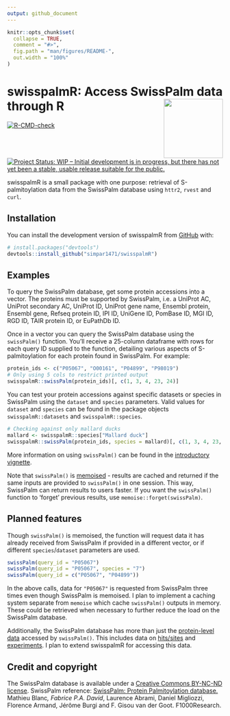 ```yaml
---
output: github_document
---
```


<!-- README.md is generated from README.Rmd. Please edit that file -->

```r
knitr::opts_chunk$set(
  collapse = TRUE,
  comment = "#>",
  fig.path = "man/figures/README-",
  out.width = "100%"
)
```

# swisspalmR: Access SwissPalm data through R <img src="man/figures/logo.png" align="right" height="138"/>

<!-- badges: start -->

[![R-CMD-check](https://github.com/simpar1471/swisspalmTemp/actions/workflows/R-CMD-check.yaml/badge.svg)](https://github.com/simpar1471/swisspalmTemp/actions/workflows/R-CMD-check.yaml)
[![Project Status: WIP -- Initial development is in progress, but there has not yet been a stable, usable release suitable for the public.](https://www.repostatus.org/badges/latest/wip.svg)](https://www.repostatus.org/#wip)

<!-- badges: end -->

swisspalmR is a small package with one purpose: retrieval of S-palmitoylation
data from the SwissPalm database using `httr2`, `rvest` and `curl`.

## Installation

You can install the development version of swisspalmR from [GitHub](https://github.com/) with:

``` r
# install.packages("devtools")
devtools::install_github("simpar1471/swisspalmR")
```

## Examples

To query the SwissPalm database, get some protein accessions into a vector. The
proteins must be supported by SwissPalm, i.e. a UniProt AC,
UniProt secondary AC, UniProt ID, UniProt gene name, Ensembl protein,
Ensembl gene, Refseq protein ID, IPI ID, UniGene ID, PomBase ID, MGI ID,
RGD ID, TAIR protein ID, or EuPathDb ID.

Once in a vector you can query the SwissPalm database using the `swissPalm()`
function. You'll receive a 25-column dataframe with rows for each query ID
supplied to the function, detailing various aspects of S-palmitoylation for
each protein found in SwissPalm. For example:

```r
protein_ids <- c("P05067", "O00161", "P04899", "P98019")
# Only using 5 cols to restrict printed output
swisspalmR::swissPalm(protein_ids)[, c(1, 3, 4, 23, 24)]
```

You can test your protein accessions against specific datasets or species in
SwissPalm using the `dataset` and `species` parameters. Valid values for
`dataset` and `species` can be found in the package objects
`swisspalmR::datasets` and `swisspalmR::species`.

```r
# Checking against only mallard ducks
mallard <- swisspalmR::species["Mallard duck"]
swisspalmR::swissPalm(protein_ids, species = mallard)[, c(1, 3, 4, 23, 24)]
```

More information on using `swissPalm()` can be found in the [introductory
vignette](https://simpar1471.github.io/swisspalmR/articles/swisspalmR.html).

Note that `swissPalm()` is [memoised](https://memoise.r-lib.org/index.html) -
results are cached and returned if the same inputs are provided to `swissPalm()`
in one session. This way, SwissPalm can return results to users faster. If you
want the `swissPalm()` function to 'forget' previous results, use
`memoise::forget(swissPalm)`.

## Planned features

Though `swissPalm()` is memoised, the function will request data it has already
received from SwissPalm if provided in a different vector, or if different
`species`/`dataset` parameters are used.

```r
swissPalm(query_id = "P05067")
swissPalm(query_id = "P05067", species = "7")
swissPalm(query_id = c("P05067", "P04899"))
```

In the above calls, data for `"P05067"` is requested from SwissPalm three times
even though SwissPalm is memoised. I plan to implement a caching system
separate from `memoise` which cache `swissPalm()` outputs in memory. These could
be retrieved when necessary to further reduce the load on the SwissPalm
database.

Additionally, the SwissPalm database has more than just the
[protein-level data](https://swisspalm.org/proteins) accessed by `swissPalm()`.
This includes data on
[hits/sites](https://swisspalm.org/hits) and
[experiments](https://swisspalm.org/experiments). I plan to extend swisspalmR
for accessing this data.

## Credit and copyright

The SwissPalm database is available under a
[Creative Commons BY-NC-ND license](https://creativecommons.org/licenses/by-nc-nd/4.0/).
SwissPalm reference:
[SwissPalm: Protein Palmitoylation database.](http://f1000research.com/articles/4-261/v1)
Mathieu Blanc*, Fabrice P.A. David*, Laurence Abrami, Daniel Migliozzi, Florence
Armand, Jérôme Burgi and F. Gisou van der Goot. F1000Research.
